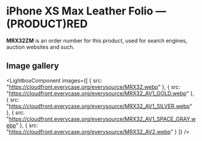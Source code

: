 
# iPhone XS Max Leather Folio — (PRODUCT)RED

<Callout type='info' emoji='👉🏻'>**MRX32ZM** is an order number for this product, used for search engines, auction websites and such.</Callout>

## Image gallery

<LightboxComponent
    images={[
      {
        src: "https://cloudfront.everycase.org/everysource/MRX32.webp"
      },
      {
        src: "https://cloudfront.everycase.org/everysource/MRX32_AV1_GOLD.webp"
      },
      {
        src: "https://cloudfront.everycase.org/everysource/MRX32_AV1_SILVER.webp"
      },
      {
        src: "https://cloudfront.everycase.org/everysource/MRX32_AV1_SPACE_GRAY.webp"
      },
      {
        src: "https://cloudfront.everycase.org/everysource/MRX32_AV2.webp"
      }
    ]}
  />
